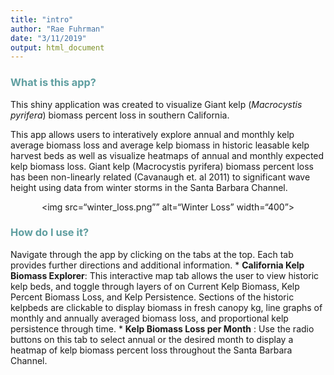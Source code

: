 ```yaml
---
title: "intro"
author: "Rae Fuhrman"
date: "3/11/2019"
output: html_document
---
```


<h3><span style="color:CadetBlue"> What is this app?</span></h3>
This shiny application was created to visualize Giant kelp (*Macrocystis pyrifera*) biomass percent loss in southern California. 

This app allows users to interatively explore annual and monthly kelp average biomass loss and average kelp biomass in historic leasable kelp harvest beds as well as visualize heatmaps of annual and monthly expected kelp biomass loss.  Giant kelp (Macrocystis pyrifera) biomass percent loss has been non-linearly related (Cavanaugh et. al 2011) to significant wave height using data from  winter storms in the Santa Barbara Channel.


<center><img src="winter_loss.png"" alt="Winter Loss" width="400"></center>

<h3><span style="color:CadetBlue"> How do I use it?</span></h3>
Navigate through the app by clicking on the tabs at the top. Each tab provides further directions and additional information. 
* **California Kelp Biomass Explorer**: This interactive map tab allows the user to view historic kelp beds, and toggle through layers of on Current Kelp Biomass, Kelp Percent Biomass Loss, and Kelp Persistence. Sections of the historic kelpbeds are clickable to display biomass in fresh canopy kg, line graphs of monthly and annually averaged biomass loss, and proportional kelp persistence through time. 
* **Kelp Biomass Loss per Month** : Use the radio buttons on this tab to select annual or the desired month to display a heatmap of kelp biomass percent loss throughout the Santa Barbara Channel.



